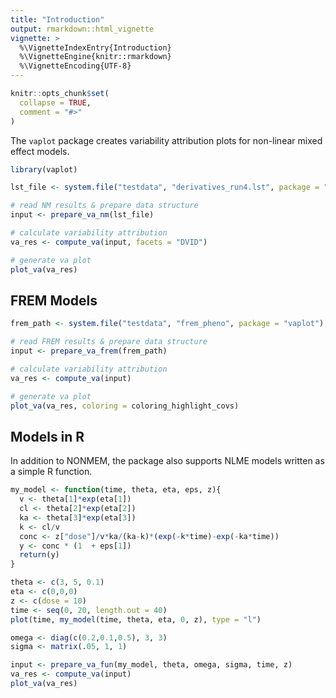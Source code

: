 ```yaml
---
title: "Introduction"
output: rmarkdown::html_vignette
vignette: >
  %\VignetteIndexEntry{Introduction}
  %\VignetteEngine{knitr::rmarkdown}
  %\VignetteEncoding{UTF-8}
---
```


```r
knitr::opts_chunk$set(
  collapse = TRUE,
  comment = "#>"
)
```

The `vaplot` package creates variability attribution plots for non-linear mixed effect models. 

```r
library(vaplot)
```

```r
lst_file <- system.file("testdata", "derivatives_run4.lst", package = "vaplot")

# read NM results & prepare data structure
input <- prepare_va_nm(lst_file)

# calculate variability attribution
va_res <- compute_va(input, facets = "DVID")

# generate va plot
plot_va(va_res)

```

## FREM Models

```r

frem_path <- system.file("testdata", "frem_pheno", package = "vaplot")

# read FREM results & prepare data structure
input <- prepare_va_frem(frem_path)

# calculate variability attribution
va_res <- compute_va(input)

# generate va plot
plot_va(va_res, coloring = coloring_highlight_covs)

```


## Models in R

In addition to NONMEM, the package also supports NLME models written as a simple R function.

```r
my_model <- function(time, theta, eta, eps, z){
  v <- theta[1]*exp(eta[1])
  cl <- theta[2]*exp(eta[2])
  ka <- theta[3]*exp(eta[3])
  k <- cl/v
  conc <- z["dose"]/v*ka/(ka-k)*(exp(-k*time)-exp(-ka*time))
  y <- conc * (1  + eps[1])
  return(y)
}

theta <- c(3, 5, 0.1)
eta <- c(0,0,0)
z <- c(dose = 10)
time <- seq(0, 20, length.out = 40)
plot(time, my_model(time, theta, eta, 0, z), type = "l")

omega <- diag(c(0.2,0.1,0.5), 3, 3)
sigma <- matrix(.05, 1, 1)

input <- prepare_va_fun(my_model, theta, omega, sigma, time, z)
va_res <- compute_va(input)
plot_va(va_res)
```

